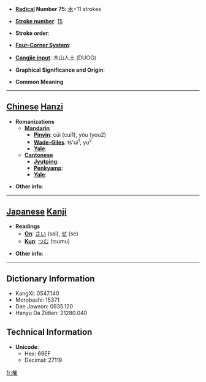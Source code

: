 * '''[[Wiktionary:Chinese radical index| Radical]] Number 75''': [[Wiktionary:Chinese radical index 木|木]]+11 strokes

* '''[[Wiktionary:Chinese total strokes index|Stroke number]]''': [[Wiktionary:Chinese total strokes index 15|15]]

* '''Stroke order''': 

* '''[[Wiktionary:Chinese four corner index|Four-Corner System]]''': 

* '''[[Wiktionary:Chinese Cangjie index|Cangjie input]]''': 木山人土 (DUOG)

* '''Graphical Significance and Origin''': 

* '''Common Meaning'''

----

== [[Chinese]] [[Hanzi]] ==

* '''Romanizations'''
** '''[[Mandarin]]'''
*** '''[[Pinyin]]''': cūi (cui1), yóu (you2)
*** '''[[Wade-Giles]]''': ts'ui<sup>1</sup>, yu<sup>2</sup>
*** '''[[Yale]]''': 
** '''[[Cantonese]]'''
*** '''[[Jyutping]]''':
*** '''[[Penkyamp]]''': 
*** '''[[Yale]]''': 

* '''Other info''': 

----

== [[Japanese]] [[Kanji]] ==

* '''Readings'''
** '''[[On]]''': [[さい]] (sai), [[せ]] (se)
** '''[[Kun]]''': [[つむ]] (tsumu)

* '''Other info''':  

----

== Dictionary Information ==

* KangXi: 0547.140
* Morobashi: 15371
* Dae Jaweon: 0935.120
* Hanyu Da Zidian: 21280.040

== Technical Information ==

* '''Unicode''':
** Hex: 69EF
** Decimal: 27119

[[fr:槯]]